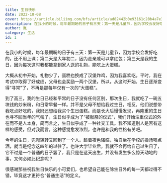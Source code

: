 ```yaml
---
title: 生日快乐
date: 2022-10-08
cover: https://article.biliimg.com/bfs/article/ad82442b0e93161c28b4a7e3a1bc6b3ca5305247.jpg
description: 在我小的时候，每年最期盼的日子有三天：第一天是儿童节，因为学校会发好吃的，还不用上课；第二天是大年初二，因为走亲戚可以拿红包；第三天是我的生日，因为每次这时我都能拿到家人送的礼物，能吃上大蛋糕。大概从初中开始，礼物少了，蛋糕也换成了汉堡炸鸡......
author: 胤
category: 生活
id: 1
---
```



在我小的时候，每年最期盼的日子有三天：第一天是儿童节，因为学校会发好吃的，还不用上课；第二天是大年初二，因为走亲戚可以拿红包；第三天是我的生日，因为每次这时我都能拿到家人送的礼物，能吃上大蛋糕。

大概从初中开始，礼物少了，蛋糕也换成了汉堡炸鸡，因为我喜欢吃。平时，我在考试中取得了好成绩，父母也会奖励一两个汉堡，所以，从这时开始，生日逐渐变得“寻常”了，不再是那每年仅有一次的“大蛋糕”。

到了高三，我的生日已经和平常的日子没有任何区别，那次生日，我就吃了一碗五块钱的炒米粉，和日常早餐一样。并不是父母不想给我过生日，相反，他们说想带我吃点好吃的，我妈还想给我买个生日蛋糕。而是长大后慢慢发现，再隆重的生日也寻不回当年的气氛了，生日似乎成为了“被献祭的仪式”，我们开始注重仪式的外在而不是人本身，简而言之，生日似乎成了一种社交工具。我不知道别人是否有这样的感受，但对我而言，这种感觉愈发浓烈，也许是和我的性格有关吧。

今年的生日，兜兜转转又回到了一个人。趁着夜色降临，独自坐在学校的操场喝点酒，就当是纪念这四年的过往了。也许大学毕业后，我就不会再给自己过生日了，它不过是一个普通的日子罢了，我只是在这天出生，并没有发生多么惊天动地的事，又何必如此纪念呢？

<LazyFancyboxImage src="https://article.biliimg.com/bfs/article/3a8ffbe4130743fa353253f177cd5d948bd940af.jpg" />

<LazyFancyboxImage src="https://article.biliimg.com/bfs/article/105f4b2b35e636044921d7e29d76c690a4566ced.jpg" />

很感谢那些祝我生日快乐的小可爱们，也希望自己能在除生日外的每一天都过得不错，毕竟这才更符合“普通生活”的定义。

